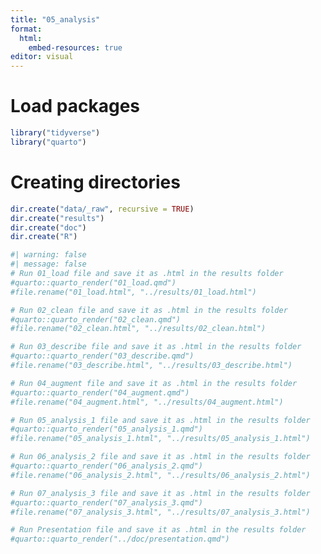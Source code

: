 ```yaml
---
title: "05_analysis"
format:
  html:
    embed-resources: true
editor: visual
---
```


# Load packages

```r
library("tidyverse")
library("quarto")
```

# Creating directories

```r
dir.create("data/_raw", recursive = TRUE)
dir.create("results")
dir.create("doc")
dir.create("R")
```

```r
#| warning: false
#| message: false
# Run 01_load file and save it as .html in the results folder
#quarto::quarto_render("01_load.qmd")
#file.rename("01_load.html", "../results/01_load.html")

# Run 02_clean file and save it as .html in the results folder
#quarto::quarto_render("02_clean.qmd")
#file.rename("02_clean.html", "../results/02_clean.html")

# Run 03_describe file and save it as .html in the results folder
#quarto::quarto_render("03_describe.qmd")
#file.rename("03_describe.html", "../results/03_describe.html")

# Run 04_augment file and save it as .html in the results folder
#quarto::quarto_render("04_augment.qmd")
#file.rename("04_augment.html", "../results/04_augment.html")

# Run 05_analysis_1 file and save it as .html in the results folder
#quarto::quarto_render("05_analysis_1.qmd")
#file.rename("05_analysis_1.html", "../results/05_analysis_1.html")

# Run 06_analysis_2 file and save it as .html in the results folder
#quarto::quarto_render("06_analysis_2.qmd")
#file.rename("06_analysis_2.html", "../results/06_analysis_2.html")

# Run 07_analysis_3 file and save it as .html in the results folder
#quarto::quarto_render("07_analysis_3.qmd")
#file.rename("07_analysis_3.html", "../results/07_analysis_3.html")

# Run Presentation file and save it as .html in the results folder
#quarto::quarto_render("../doc/presentation.qmd")
```
